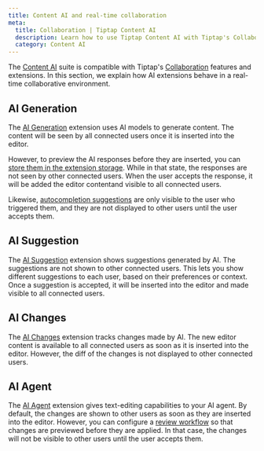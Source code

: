 ```yaml
---
title: Content AI and real-time collaboration
meta:
  title: Collaboration | Tiptap Content AI
  description: Learn how to use Tiptap Content AI with Tiptap's Collaboration features.
  category: Content AI
---
```


The [Content AI](/content-ai/getting-started/overview) suite is compatible with Tiptap's [Collaboration](/collaboration/getting-started/overview) features and extensions. In this section, we explain how AI extensions behave in a real-time collaborative environment.

## AI Generation

The [AI Generation](/content-ai/capabilities/generation/overview) extension uses AI models to generate content. The content will be seen by all connected users once it is inserted into the editor.

However, to preview the AI responses before they are inserted, you can [store them in the extension storage](/content-ai/capabilities/generation/text-generation/manage-responses). While in that state, the responses are not seen by other connected users. When the user accepts the response, it will be added the editor contentand visible to all connected users.

Likewise, [autocompletion suggestions](/content-ai/capabilities/generation/text-generation/autocompletion) are only visible to the user who triggered them, and they are not displayed to other users until the user accepts them.

## AI Suggestion

The [AI Suggestion](/content-ai/capabilities/suggestion/overview) extension shows suggestions generated by AI. The suggestions are not shown to other connected users. This lets you show different suggestions to each user, based on their preferences or context. Once a suggestion is accepted, it will be inserted into the editor and made visible to all connected users.

## AI Changes

The [AI Changes](/content-ai/capabilities/changes/overview) extension tracks changes made by AI. The new editor content is available to all connected users as soon as it is inserted into the editor. However, the diff of the changes is not displayed to other connected users.

## AI Agent

The [AI Agent](/content-ai/capabilities/agent/overview) extension gives text-editing capabilities to your AI agent. By default, the changes are shown to other users as soon as they are inserted into the editor. However, you can configure a [review workflow](/content-ai/capabilities/agent/review) so that changes are previewed before they are applied. In that case, the changes will not be visible to other users until the user accepts them.
